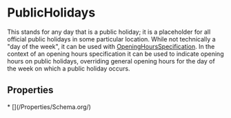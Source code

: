 # PublicHolidays

This stands for any day that is a public holiday; it is a placeholder for all official public holidays in some particular location. While not technically a "day of the week", it can be used with <a class="localLink" href="/OpeningHoursSpecification">OpeningHoursSpecification</a>. In the context of an opening hours specification it can be used to indicate opening hours on public holidays, overriding general opening hours for the day of the week on which a public holiday occurs.

## Properties

<Grid>
* [](/Properties/Schema.org/)

</Grid>

